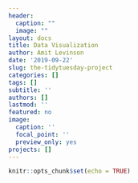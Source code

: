 ```yaml
---
header:
  caption: ""
  image: ""
layout: docs
title: Data Visualization
author: Amit Levinson
date: '2019-09-22'
slug: the-tidytuesday-project
categories: []
tags: []
subtitle: ''
authors: []
lastmod: ''
featured: no
image:
  caption: ''
  focal_point: ''
  preview_only: yes
projects: []
---
```


<script>
  function resizeIframe(obj) {
    obj.style.height = obj.contentWindow.document.body.scrollHeight + 'px';
  }
</script>


```r
knitr::opts_chunk$set(echo = TRUE)
```

